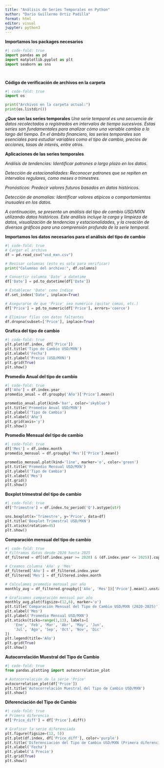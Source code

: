 ---
title: "Análisis de Series Temporales en Python"
author: "Dario Guillermo Ortiz Padilla"
format: html
editor: visual
jupyter: python3
---

**Importamos los packages necesarios**
```{python}
#| code-fold: true
import pandas as pd
import matplotlib.pyplot as plt
import seaborn as sns

 

```



**Código de verificación de archivos en la carpeta**
```{python}
#| code-fold: true
import os

print("Archivos en la carpeta actual:")
print(os.listdir())
```

**¿Que son las series temporales**
*Una serie temporal es una secuencia de datos recolectados o registrados en intervalos de tiempo sucesivos. Estas series son fundamentales para analizar cómo una variable cambia a lo largo del tiempo. En el ámbito financiero, las series temporales son esenciales para estudiar variables como el tipo de cambio, precios de acciones, tasas de interés, entre otros.*


**Aplicaciones de las series temporales**

*Análisis de tendencias: Identificar patrones a largo plazo en los datos.*

*Detección de estacionalidades: Reconocer patrones que se repiten en intervalos regulares, como meses o trimestres.*

*Pronósticos: Predecir valores futuros basados en datos históricos.*

*Detección de anomalías: Identificar valores atípicos o comportamientos inusuales en los datos.*


*A continuación, se presenta un análisis del tipo de cambio USD/MXN utilizando datos históricos. Este análisis incluye la carga y limpieza de datos, visualización de tendencias y estacionalidades, y la creación de diversos gráficos para una comprensión profunda de la serie temporal.*


**Importamos los datos necesarios para el análisis del tipo de cambio**
```{python}
#| code-fold: true
# Cargar el archivo
df = pd.read_csv("usd_mxn.csv")

# Revisar columnas (esto es solo para verificar)
print("Columnas del archivo:", df.columns)

# Convertir columna 'Date' a datetime
df['Date'] = pd.to_datetime(df['Date'])

# Establecer 'Date' como índice
df.set_index('Date', inplace=True)

# Asegurarse de que 'Price' sea numérico (quitar comas, etc.)
df['Price'] = pd.to_numeric(df['Price'], errors='coerce')

# Eliminar filas con datos faltantes
df.dropna(subset=['Price'], inplace=True)
```




**Grafica del tipo de cambio**
```{python}
#| code-fold: true
plt.plot(df.index, df['Price'])
plt.title('Tipo de Cambio USD/MXN')
plt.xlabel('Fecha')
plt.ylabel('Precio (USD/MXN)')
plt.grid(True)
plt.show()

```




**Promedio Anual del tipo de cambio**
```{python}
#| code-fold: true
df['Año'] = df.index.year
promedio_anual = df.groupby('Año')['Price'].mean()

promedio_anual.plot(kind='bar', color='skyblue')
plt.title('Promedio Anual USD/MXN')
plt.ylabel('Tipo de Cambio')
plt.xlabel('Año')
plt.grid(axis='y')
plt.show()
```


**Promedio Mensual del tipo de cambio**
```{python}
#| code-fold: true
df['Mes'] = df.index.month
promedio_mensual = df.groupby('Mes')['Price'].mean()

promedio_mensual.plot(kind='line', marker='o', color='green')
plt.title('Promedio Mensual USD/MXN')
plt.ylabel('Tipo de Cambio')
plt.xlabel('Mes')
plt.grid()
plt.show()
```


**Boxplot trimestral del tipo de cambio**
```{python}
#| code-fold: true
df['Trimestre'] = df.index.to_period('Q').astype(str)

sns.boxplot(x='Trimestre', y='Price', data=df)
plt.title('Boxplot Trimestral USD/MXN')
plt.xticks(rotation=45)
plt.show()
```

**Comparación mensual del tipo de cambio**
```{python}
#| code-fold: true
# Filtramos datos desde 2020 hasta 2025
df_filtered = df[(df.index.year >= 2020) & (df.index.year <= 2025)].copy()

# Creamos columna 'Año' y 'Mes'
df_filtered['Año'] = df_filtered.index.year
df_filtered['Mes'] = df_filtered.index.month

# Calculamos promedio mensual por año
monthly_avg = df_filtered.groupby(['Año', 'Mes'])['Price'].mean().unstack(level=0)

# Graficamos comparación mensual por año
monthly_avg.plot(figsize=(12,6), marker='o')
plt.title('Comparación Mensual del Tipo de Cambio USD/MXN (2020-2025)')
plt.xlabel('Mes')
plt.ylabel('Promedio Mensual USD/MXN')
plt.xticks(ticks=range(1,13), labels=[
    'Ene', 'Feb', 'Mar', 'Abr', 'May', 'Jun',
    'Jul', 'Ago', 'Sep', 'Oct', 'Nov', 'Dic'
])
plt.legend(title='Año')
plt.grid(True)
plt.show()
```
**Autocorrelación Muestral del Tipo de Cambio**
```{python}
#| code-fold: true
from pandas.plotting import autocorrelation_plot

# Autocorrelación de la serie 'Price'
autocorrelation_plot(df['Price'])
plt.title('Autocorrelación Muestral del Tipo de Cambio USD/MXN')
plt.show()
```


**Diferenciación del Tipo de Cambio**
```{python}
#| code-fold: true
# Primera diferencia
df['Price_diff'] = df['Price'].diff()

# Graficar la serie diferenciada
plt.figure(figsize=(12, 5))
plt.plot(df.index, df['Price_diff'], color='purple')
plt.title('Diferenciación del Tipo de Cambio USD/MXN (Primera diferencia)')
plt.xlabel('Fecha')
plt.ylabel('Δ Precio')
plt.grid(True)
plt.show()
```




